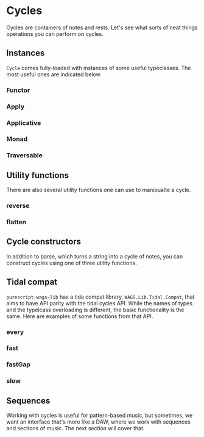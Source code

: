 # Cycles


Cycles are containers of notes and rests. Let's see what sorts of neat things operations you can perform on cycles.

## Instances

`Cycle` comes fully-loaded with instances of some useful typeclasses. The most useful ones are indicated below.

### Functor

### Apply

### Applicative

### Monad

### Traversable

## Utility functions

There are also several utility functions one can use to manipualte a cycle.

### reverse

### flatten

## Cycle constructors

In addition to parse, which turns a string into a cycle of notes, you can construct cycles using one of three utility functions.

## Tidal compat

`purescript-wags-lib` has a tida compat library, `WAGS.Lib.Tidal.Compat`, that aims to have API parity with the tidal cycles API. While the names of types and the typelcass overloading is different, the basic functionality is the same.  Here are examples of some functions from that API.

### every

### fast

### fastGap

### slow

## Sequences

Working with cycles is useful for pattern-based music, but sometimes, we want an interface that's more like a DAW, where we work with sequences and sections of music. The next section will cover that.

<Nav prev ={"../notes"} prevT={"Notes"} next ={"../sequences"} nextT={"Sequences"} />